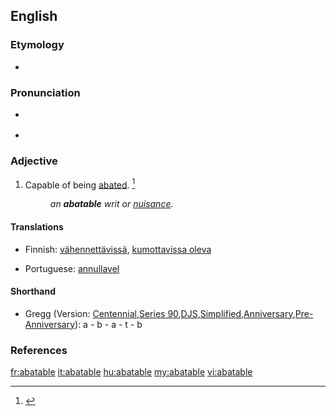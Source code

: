 ==English==

===Etymology===
* {{suffix|abate|able}}

===Pronunciation===
* {{a|GenAm}} {{IPA|/əˈbeɪt.ə.bəl/}}
* {{audio|en-us-abatable.ogg|Audio (US)}}

===Adjective===
{{en-adj}}

# Capable of being [[abate]]d. {{defdate|First attested from 1350 to 1470.}}<ref>{{reference-book | last =| first = | authorlink =  | coauthors =  | editor =Brown, Lesley  | others =  | title = The Shorter Oxford English Dictionary | origdate =  | origyear = 1933| origmonth =  | url =  | format =  | accessdate =  | accessyear =  | accessmonth =  | edition = 5th | date =  | year =2003| month =  | publisher =Oxford University Press  | location =Oxford, UK | language =  | id =  | doi = | isbn =978-0-19-860575-7 | lccn = | ol = | pages =2| chapter =  | chapterurl =  | quote =}}</ref>
#: '' an '''abatable''' writ or [[nuisance]].'' 

====Translations====
{{trans-top|Capable of being abated}}
* Finnish: [[vähennettävissä]], [[kumottavissa oleva]]
{{trans-mid}}
* Portuguese: [[annullavel]]
{{trans-bottom}}

====Shorthand====
* Gregg (Version: [http://en.wikipedia.org/wiki/Gregg_Shorthand#Centennial_Gregg_Shorthand Centennial],[http://en.wikipedia.org/wiki/Gregg_Shorthand#Series_90_Gregg_Shorthand Series 90],[http://en.wikipedia.org/wiki/Gregg_Shorthand#Diamond_Jubilee_Gregg_Shorthand  DJS],[http://en.wikipedia.org/wiki/Gregg_Shorthand#Simplified_Gregg_Shorthand Simplified],[http://en.wikipedia.org/wiki/Gregg_Shorthand#Anniversary_Gregg_Shorthand Anniversary],[http://en.wikipedia.org/wiki/Gregg_Shorthand#Pre-Anniversary_Gregg_Shorthand Pre-Anniversary]): a - b - a - t - b

===References===
<references/>

[[fr:abatable]]
[[it:abatable]]
[[hu:abatable]]
[[my:abatable]]
[[vi:abatable]]